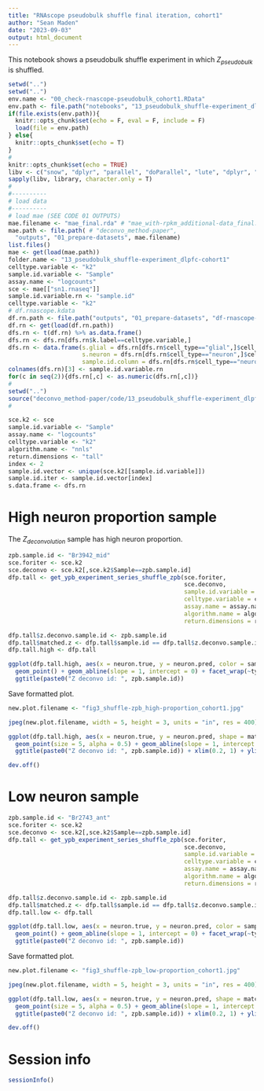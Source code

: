 ```yaml
---
title: "RNAscope pseudobulk shuffle final iteration, cohort1"
author: "Sean Maden"
date: "2023-09-03"
output: html_document
---
```


This notebook shows a pseudobulk shuffle experiment in which $Z_{pseudobulk}$ is shuffled.

```r
setwd("..")
setwd("..")
env.name <- "00_check-rnascope-pseudobulk_cohort1.RData"
env.path <- file.path("notebooks", "13_pseudobulk_shuffle-experiment_dlpfc-cohort1", env.name)
if(file.exists(env.path)){
  knitr::opts_chunk$set(echo = F, eval = F, include = F)
  load(file = env.path)
} else{
  knitr::opts_chunk$set(echo = T)
}
# 
knitr::opts_chunk$set(echo = TRUE)
libv <- c("snow", "dplyr", "parallel", "doParallel", "lute", "dplyr", "scuttle")
sapply(libv, library, character.only = T)
# 
#----------
# load data
#----------
# load mae (SEE CODE 01 OUTPUTS)
mae.filename <- "mae_final.rda" # "mae_with-rpkm_additional-data_final.rda"
mae.path <- file.path( # "deconvo_method-paper", 
  "outputs", "01_prepare-datasets", mae.filename)
list.files()
mae <- get(load(mae.path))
folder.name <- "13_pseudobulk_shuffle-experiment_dlpfc-cohort1"
celltype.variable <- "k2"
sample.id.variable <- "Sample"
assay.name <- "logcounts"
sce <- mae[["sn1.rnaseq"]]
sample.id.variable.rn <- "sample.id"
celltype.variable <- "k2"
# df.rnascope.kdata
df.rn.path <- file.path("outputs", "01_prepare-datasets", "df-rnascope-info_cohort1.rda")
df.rn <- get(load(df.rn.path))
dfs.rn <- t(df.rn) %>% as.data.frame()
dfs.rn <- dfs.rn[dfs.rn$k.label==celltype.variable,]
dfs.rn <- data.frame(s.glial = dfs.rn[dfs.rn$cell_type=="glial",]$cell_size,
                     s.neuron = dfs.rn[dfs.rn$cell_type=="neuron",]$cell_size,
                     sample.id.column = dfs.rn[dfs.rn$cell_type=="neuron",]$sample_id)
colnames(dfs.rn)[3] <- sample.id.variable.rn
for(c in seq(2)){dfs.rn[,c] <- as.numeric(dfs.rn[,c])}
# 
setwd("..")
source("deconvo_method-paper/code/13_pseudobulk_shuffle-experiment_dlpfc-cohort1/00_parameters-pseudobulk.R")
# 
```




```r
sce.k2 <- sce
sample.id.variable <- "Sample"
assay.name <- "logcounts"
celltype.variable <- "k2"
algorithm.name <- "nnls"
return.dimensions <- "tall"
index <- 2
sample.id.vector <- unique(sce.k2[[sample.id.variable]])
sample.id.iter <- sample.id.vector[index]
s.data.frame <- dfs.rn
```

# High neuron proportion sample

The $Z_{deconvolution}$ sample has high neuron proportion.

```r
zpb.sample.id <- "Br3942_mid"
sce.foriter <- sce.k2
sce.deconvo <- sce.k2[,sce.k2$Sample==zpb.sample.id]
dfp.tall <- get_ypb_experiment_series_shuffle_zpb(sce.foriter, 
                                                  sce.deconvo,
                                                  sample.id.variable = sample.id.variable,
                                                  celltype.variable = celltype.variable,
                                                  assay.name = assay.name,
                                                  algorithm.name = algorithm.name,
                                                  return.dimensions = return.dimensions)

dfp.tall$z.deconvo.sample.id <- zpb.sample.id
dfp.tall$matched.z <- dfp.tall$sample.id == dfp.tall$z.deconvo.sample.id
dfp.tall.high <- dfp.tall
```

```r
ggplot(dfp.tall.high, aes(x = neuron.true, y = neuron.pred, color = sample.id, size = matched.z)) + 
  geom_point() + geom_abline(slope = 1, intercept = 0) + facet_wrap(~type) +
  ggtitle(paste0("Z deconvo id: ", zpb.sample.id))
```

Save formatted plot. 

```r

new.plot.filename <- "fig3_shuffle-zpb_high-proportion_cohort1.jpg"

jpeg(new.plot.filename, width = 5, height = 3, units = "in", res = 400)

ggplot(dfp.tall.high, aes(x = neuron.true, y = neuron.pred, shape = matched.z)) + 
  geom_point(size = 5, alpha = 0.5) + geom_abline(slope = 1, intercept = 0) + facet_wrap(~type) + theme_bw() +
  ggtitle(paste0("Z deconvo id: ", zpb.sample.id)) + xlim(0.2, 1) + ylim(0.2, 1)

dev.off()

```

# Low neuron sample

```r
zpb.sample.id <- "Br2743_ant"
sce.foriter <- sce.k2
sce.deconvo <- sce.k2[,sce.k2$Sample==zpb.sample.id]
dfp.tall <- get_ypb_experiment_series_shuffle_zpb(sce.foriter, 
                                                  sce.deconvo,
                                                  sample.id.variable = sample.id.variable,
                                                  celltype.variable = celltype.variable,
                                                  assay.name = assay.name,
                                                  algorithm.name = algorithm.name,
                                                  return.dimensions = return.dimensions)

dfp.tall$z.deconvo.sample.id <- zpb.sample.id
dfp.tall$matched.z <- dfp.tall$sample.id == dfp.tall$z.deconvo.sample.id
dfp.tall.low <- dfp.tall
```

```r
ggplot(dfp.tall.low, aes(x = neuron.true, y = neuron.pred, color = sample.id, size = matched.z)) + 
  geom_point() + geom_abline(slope = 1, intercept = 0) + facet_wrap(~type) +
  ggtitle(paste0("Z deconvo id: ", zpb.sample.id))
```

Save formatted plot. 

```r

new.plot.filename <- "fig3_shuffle-zpb_low-proportion_cohort1.jpg"

jpeg(new.plot.filename, width = 5, height = 3, units = "in", res = 400)

ggplot(dfp.tall.low, aes(x = neuron.true, y = neuron.pred, shape = matched.z)) + 
  geom_point(size = 5, alpha = 0.5) + geom_abline(slope = 1, intercept = 0) + facet_wrap(~type) + theme_bw() +
  ggtitle(paste0("Z deconvo id: ", zpb.sample.id)) + xlim(0.2, 1) + ylim(0.2, 1)

dev.off()

```

# Session info

```r
sessionInfo()
```
